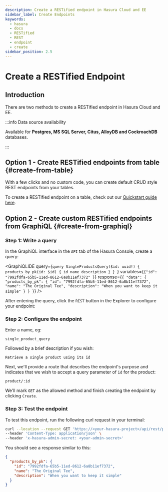 ```yaml
---
description: Create a RESTified endpoint in Hasura Cloud and EE
sidebar_label: Create Endpoints
keywords:
  - hasura
  - docs
  - RESTified
  - REST
  - endpoint
  - create
sidebar_position: 2.5
---
```



# Create a RESTified Endpoint

## Introduction

There are two methods to create a RESTified endpoint in Hasura Cloud and EE.

:::info Data source availability

Available for **Postgres, MS SQL Server, Citus, AlloyDB and CockroachDB** databases.

:::

<SampleAppBlock dependent />

## Option 1 - Create RESTified endpoints from table {#create-from-table}

With a few clicks and no custom code, you can create default CRUD style REST endpoints from your tables.

To create a RESTified endpoint on a table, check out our [Quickstart guide here](/restified/quickstart.mdx).

## Option 2 - Create custom RESTified endpoints from GraphiQL {#create-from-graphiql}

### Step 1: Write a query

In the GraphiQL interface in the `API` tab of the Hasura Console, create a query:

<GraphiQLIDE
  query={`query SingleProductsQuery($id: uuid!) {
  products_by_pk(id: $id) {
    id
    name
    description
  }
}
`}
  variables={`{"id": "7992fdfa-65b5-11ed-8612-6a8b11ef7372" }`}
  response={`{
  "data": {
    "products_by_pk": {
      "id": "7992fdfa-65b5-11ed-8612-6a8b11ef7372",
      "name": "The Original Tee",
      "description": "When you want to keep it simple"
    }
  }
}`}
/>

After entering the query, click the `REST` button in the Explorer to configure your endpoint:

<Thumbnail
  src="/img/restified/restified-endpoints_click-rest-2_21-cloud_1.png"
  alt="Create RESTified Endpoint"
  width="1000px"
/>

### Step 2: Configure the endpoint

Enter a name, eg:

```
single_product_query
```

Followed by a brief description if you wish:

```
Retrieve a single product using its id
```

Next, we'll provide a route that describes the endpoint's purpose and indicates that we wish to accept a query parameter
of `id` for the product:

```
product/:id
```

We'll mark `GET` as the allowed method and finish creating the endpoint by clicking `Create`.

<Thumbnail
  src="/img/restified/restified-endpoints_click-create-2.21-cloud.1.png"
  alt="Create RESTified Endpoint"
  width="1000px"
/>

### Step 3: Test the endpoint

To test this endpoint, run the following curl request in your terminal:

```bash
curl --location --request GET 'https://<your-hasura-project>/api/rest/product/7992fdfa-65b5-11ed-8612-6a8b11ef7372' \
--header 'Content-Type: application/json' \
--header 'x-hasura-admin-secret: <your-admin-secret>'
```

You should see a response similar to this:

```json
{
  "products_by_pk": {
    "id": "7992fdfa-65b5-11ed-8612-6a8b11ef7372",
    "name": "The Original Tee",
    "description": "When you want to keep it simple"
  }
}
```
